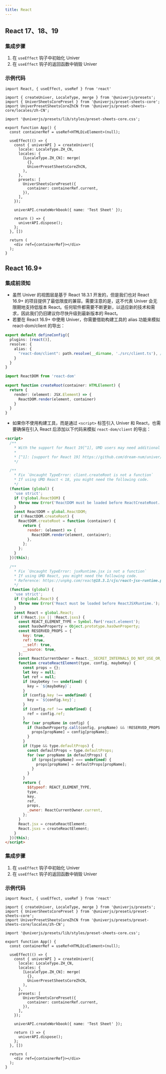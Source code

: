 ```yaml
---
title: React
---
```


## React 17、18、19

### 集成步骤

1. 在 `useEffect` 钩子中初始化 Univer
2. 在 `useEffect` 钩子的返回函数中销毁 Univer

### 示例代码

```tsx
import React, { useEffect, useRef } from 'react'
 
import { createUniver, LocaleType, merge } from '@univerjs/presets';
import { UniverSheetsCorePreset } from '@univerjs/preset-sheets-core';
import UniverPresetSheetsCoreZhCN from '@univerjs/preset-sheets-core/locales/zh-CN';
 
import '@univerjs/presets/lib/styles/preset-sheets-core.css';
 
export function App() {
  const containerRef = useRef<HTMLDivElement>(null);
  
  useEffect(() => {
    const { univerAPI } = createUniver({
      locale: LocaleType.ZH_CN,
      locales: {
        [LocaleType.ZH_CN]: merge(
          {},
          UniverPresetSheetsCoreZhCN,
        ),
      },
      presets: [
        UniverSheetsCorePreset({
          container: containerRef.current,
        }),
      ],
    });
    
    univerAPI.createWorkbook({ name: 'Test Sheet' });
 
    return () => {
      univerAPI.dispose();
    };
  }, [])
 
  return (
    <div ref={containerRef}></div>
  );
}
```

## React 16.9+

### 集成前须知

- 虽然 Univer 的视图层是基于 React 18.3.1 开发的，但是我们也对 React 16.9+ 的项目提供了最低限度的兼容。需要注意的是，这不代表 Univer 会无限期地支持低版本 React。任何软件都需要不断更新，以适应新的技术和需求，因此我们仍旧建议你尽快升级到最新版本的 React。
- 若要在 React 16.9+ 中使用 Univer，你需要借助构建工具的 alias 功能来模拟 react-dom/client 的导出：

```typescript title="vite.config.ts"
export default defineConfig({
  plugins: [react()],
  resolve: {
    alias: {
      "react-dom/client": path.resolve(__dirname, './src/client.ts'), // [!code ++]
    }
  }
}
```

```typescript title="src/client.ts"
import ReactDOM from 'react-dom'
 
export function createRoot(container: HTMLElement) {
  return {
    render: (element: JSX.Element) => {
      ReactDOM.render(element, container)
    }
  }
}
```

- 如果你不使用构建工具，而是通过 `<script>` 标签引入 Univer 和 React，也需要确保在引入 React 后添加以下代码来模拟 `react-dom/client` 的导出：

```html
<script>
  /**
    * With the support for React 19[^1], UMD users may need additional adaptation.
    *
    * [^1]: [support for React 19] https://github.com/dream-num/univer/pull/4247
    */

  /**
    * Fix `Uncaught TypeError: client.createRoot is not a function`
    * If using UMD React < 18, you might need the following code.
    */
  (function (global) {
    'use strict';
    if (!global.ReactDOM) {
      throw new Error('ReactDOM must be loaded before ReactCreateRoot.');
    }
    const ReactDOM = global.ReactDOM;
    if (!ReactDOM.createRoot) {
      ReactDOM.createRoot = function (container) {
        return {
          render: (element) => {
            ReactDOM.render(element, container);
          },
        };
      };
    }
  })(this);

  /**
    * Fix `Uncaught TypeError: jsxRuntime.jsx is not a function`
    * If using UMD React, you might need the following code.
    * Reference: https://unpkg.com/react@18.3.1/cjs/react-jsx-runtime.production.min.js
    */
  (function (global) {
    'use strict';
    if (!global.React) {
      throw new Error('React must be loaded before ReactJSXRuntime.');
    }
    const React = global.React;
    if (!React.jsx || !React.jsxs) {
      const REACT_ELEMENT_TYPE = Symbol.for('react.element');
      const hasOwnProperty = Object.prototype.hasOwnProperty;
      const RESERVED_PROPS = {
        key: true,
        ref: true,
        __self: true,
        __source: true,
      };
      const ReactCurrentOwner = React.__SECRET_INTERNALS_DO_NOT_USE_OR_YOU_WILL_BE_FIRED.ReactCurrentOwner;
      function createReactElement(type, config, maybeKey) {
        const props = {};
        let key = null;
        let ref = null;
        if (maybeKey !== undefined) {
          key = `${maybeKey}`;
        }
        if (config.key !== undefined) {
          key = `${config.key}`;
        }
        if (config.ref !== undefined) {
          ref = config.ref;
        }
        for (var propName in config) {
          if (hasOwnProperty.call(config, propName) && !RESERVED_PROPS.hasOwnProperty(propName)) {
            props[propName] = config[propName];
          }
        }
        if (type && type.defaultProps) {
          const defaultProps = type.defaultProps;
          for (var propName in defaultProps) {
            if (props[propName] === undefined) {
              props[propName] = defaultProps[propName];
            }
          }
        }
        return {
          $$typeof: REACT_ELEMENT_TYPE,
          type,
          key,
          ref,
          props,
          _owner: ReactCurrentOwner.current,
        };
      }
      React.jsx = createReactElement;
      React.jsxs = createReactElement;
    }
  })(this);
</script>
```


### 集成步骤

1. 在 `useEffect` 钩子中初始化 Univer
2. 在 `useEffect` 钩子的返回函数中销毁 Univer

### 示例代码

```tsx
import React, { useEffect, useRef } from 'react'
 
import { createUniver, LocaleType, merge } from '@univerjs/presets';
import { UniverSheetsCorePreset } from '@univerjs/presets/preset-sheets-core';
import UniverPresetSheetsCoreZhCN from '@univerjs/presets/preset-sheets-core/locales/zh-CN';
 
import '@univerjs/presets/lib/styles/preset-sheets-core.css';
 
export function App() {
  const containerRef = useRef<HTMLDivElement>(null);
  
  useEffect(() => {
    const { univerAPI } = createUniver({
      locale: LocaleType.ZH_CN,
      locales: {
        [LocaleType.ZH_CN]: merge(
          {},
          UniverPresetSheetsCoreZhCN,
        ),
      },
      presets: [
        UniverSheetsCorePreset({
          container: containerRef.current,
        }),
      ],
    });
    
    univerAPI.createWorkbook({ name: 'Test Sheet' });
 
    return () => {
      univerAPI.dispose();
    };
  }, [])
 
  return (
    <div ref={containerRef}></div>
  );
}
```
